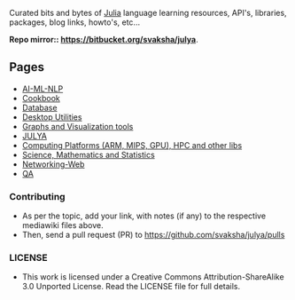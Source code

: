 Curated bits and bytes of [https://github.com/JuliaLang Julia] language learning resources, API's, libraries, packages, blog links, howto's, etc...

'''Repo mirror:: [https://bitbucket.org/svaksha/julya https://bitbucket.org/svaksha/julya]'''.

== Pages ==
* [https://github.com/svaksha/julya/blob/master/AI-ML-NLP.mediawiki AI-ML-NLP]
* [https://github.com/svaksha/julya/blob/master/Cookbook.mediawiki Cookbook]
* [https://github.com/svaksha/julya/blob/master/Database.mediawiki Database]
* [https://github.com/svaksha/julya/blob/master/Desktop-Utilities.mediawiki Desktop Utilities]
* [https://github.com/svaksha/julya/blob/master/Graph-Visualization.mediawiki Graphs and Visualization tools]
* [https://github.com/svaksha/julya/blob/master/JULYA.mediawiki JULYA]
* [https://github.com/svaksha/julya/blob/master/Computing-Platform.mediawiki Computing Platforms (ARM, MIPS, GPU), HPC and other libs]
* [https://github.com/svaksha/julya/blob/master/Math-Science.mediawiki Science, Mathematics and Statistics]
* [https://github.com/svaksha/julya/blob/master/Networking-Web.mediawiki Networking-Web]
* [https://github.com/svaksha/julya/blob/master/QA.mediawiki QA]



=== Contributing ===
* As per the topic, add your link, with notes (if any) to the respective mediawiki files above.
* Then, send a pull request (PR) to https://github.com/svaksha/julya/pulls


=== LICENSE ===
* This work is licensed under a Creative Commons Attribution-ShareAlike 3.0 Unported License. Read the LICENSE file for full details.


